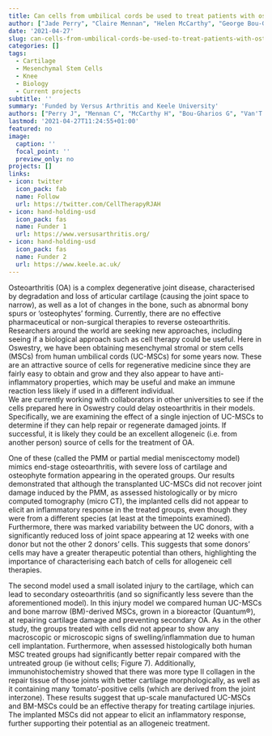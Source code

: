```yaml
---
title: Can cells from umbilical cords be used to treat patients with osteoarthritis?
author: ["Jade Perry", "Claire Mennan", "Helen McCarthy", "George Bou-Gharios", "Rob Van'T Hof", "Peter Milner", "Cosimo De Bari", "Anke Roelofs", "Karina Wright", "James Richardson", "Sally Roberts"]
date: '2021-04-27'
slug: can-cells-from-umbilical-cords-be-used-to-treat-patients-with-osteoarthritis
categories: []
tags:
  - Cartilage
  - Mesenchymal Stem Cells
  - Knee
  - Biology
  - Current projects
subtitle: ''
summary: 'Funded by Versus Arthritis and Keele University'
authors: ["Perry J", "Mennan C", "McCarthy H", "Bou-Gharios G", "Van'T Hof R", "Milner P", "De Bari C", "Roelofs A", "Wright K", "Richardson J", "Roberts S"]
lastmod: '2021-04-27T11:24:55+01:00'
featured: no
image:
  caption: ''
  focal_point: ''
  preview_only: no
projects: []
links:
- icon: twitter
  icon_pack: fab
  name: Follow
  url: https://twitter.com/CellTherapyRJAH
- icon: hand-holding-usd
  icon_pack: fas
  name: Funder 1
  url: https://www.versusarthritis.org/
- icon: hand-holding-usd
  icon_pack: fas
  name: Funder 2
  url: https://www.keele.ac.uk/
---
```


Osteoarthritis (OA) is a complex degenerative joint disease, characterised by degradation and loss of articular cartilage (causing the joint space to narrow), as well as a lot of changes in the bone, such as abnormal bony spurs or 'osteophytes' forming. 
Currently, there are no effective pharmaceutical or non-surgical therapies to reverse osteoarthritis. Researchers around the world are seeking new approaches, including seeing if a biological approach such as cell therapy could be useful. 
Here in Oswestry, we have been obtaining mesenchymal stromal or stem cells (MSCs) from human umbilical cords (UC-MSCs) for some years now. These are an attractive source of cells for regenerative medicine since they are fairly easy to obtain and grow and they also appear to have anti-inflammatory properties, which may be useful and make an immune reaction less likely if used in a different individual.  
We are currently working with collaborators in other universities to see if the cells prepared here in Oswestry could delay osteoarthritis in their models. 
Specifically, we are examining the effect of a single injection of UC-MSCs to determine if they can help repair or regenerate damaged joints. 
If successful, it is likely they could be an excellent allogeneic (i.e. from another person) source of cells for the treatment of OA.

One of these (called the PMM or partial medial meniscectomy model) mimics end-stage osteoarthritis, with severe loss of cartilage and osteophyte formation appearing in the operated groups. 
Our results demonstrated that although the transplanted UC-MSCs did not recover joint damage induced by the PMM, as assessed histologically or by micro computed tomography (micro CT), the implanted cells did not appear to elicit an inflammatory response in the treated groups, even though they were from a different species (at least at the timepoints examined). 
Furthermore, there was marked variability between the UC donors, with a significantly reduced loss of joint space appearing at 12 weeks with one donor but not the other 2 donors' cells. This suggests that some donors' cells may have a greater therapeutic potential than others, highlighting the importance of characterising each batch of cells for allogeneic cell therapies. 

The second model used a small isolated injury to the cartilage, which can lead to secondary osteoarthritis (and so significantly less severe than the aforementioned model). 
In this injury model we compared human UC-MSCs and bone marrow (BM)-derived MSCs, grown in a bioreactor (Quantum®), at repairing cartilage damage and preventing secondary OA. 
As in the other study, the groups treated with cells did not appear to show any macroscopic or microscopic signs of swelling/inflammation due to human cell implantation. 
Furthermore, when assessed histologically both human MSC treated groups had significantly better repair compared with the untreated group (ie without cells; Figure 7). 
Additionally, immunohistochemistry showed that there was more type II collagen in the repair tissue of those joints with better cartilage morphologically, as well as it containing many 'tomato'-positive cells (which are derived from the joint interzone). 
These results suggest that up-scale manufactured UC-MSCs and BM-MSCs could be an effective therapy for treating cartilage injuries. 
The implanted MSCs did not appear to elicit an inflammatory response, further supporting their potential as an allogeneic treatment. 
